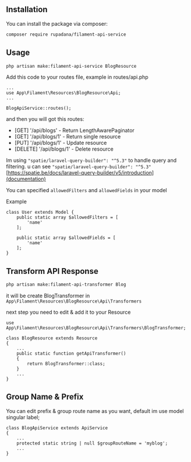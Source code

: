 ## Installation

You can install the package via composer:

```bash
composer require rupadana/filament-api-service
```

## Usage

```bash
php artisan make:filament-api-service BlogResource
```

Add this code to your routes file, example in routes/api.php

```
...
use App\Filament\Resources\BlogResource\Api;
...

BlogApiService::routes();
```

and then you will got this routes:

- [GET] '/api/blogs'   - Return LengthAwarePaginator 
- [GET] '/api/blogs/1' - Return single resource   
- [PUT] '/api/blogs/1' - Update resource
- [DELETE] '/api/blogs/1' - Delete resource


Im using `"spatie/laravel-query-builder": "^5.3"` to handle query and filtering. u can see `"spatie/laravel-query-builder": "^5.3"` [https://spatie.be/docs/laravel-query-builder/v5/introduction](documentation)


You can specified `allowedFilters` and `allowedFields` in your model

Example
```
class User extends Model {
    public static array $allowedFilters = [
        'name'
    ];
    
    public static array $allowedFields = [
        'name'
    ];
}
```


## Transform API Response

```bash 
php artisan make:filament-api-transformer Blog
```

it will be create BlogTransformer in `App\Filament\Resources\BlogResource\Api\Transformers`

next step you need to edit & add it to your Resource

```
use App\Filament\Resources\BlogResource\Api\Transformers\BlogTransformer;

class BlogResource extends Resource
{
    ...
    public static function getApiTransformer() 
    { 
        return BlogTransformer::class; 
    }
    ...
}
```


## Group Name & Prefix

You can edit prefix & group route name as you want, default im use model singular label;

```
class BlogApiService extends ApiService
{
    ...
    protected static string | null $groupRouteName = 'myblog';
    ...
}
```
